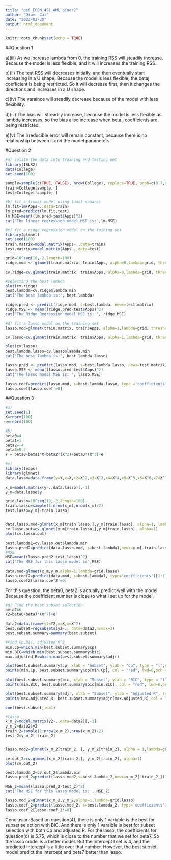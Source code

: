 ---
title: "ps6_ECON_491_AML_qiuer2"
author: "Qiuer Cai"
date: "2023-03-30"
output: html_document
---

```{r setup, include=FALSE}
knitr::opts_chunk$set(echo = TRUE)
```

##Question 1

a)(iii) As we increase lambda from 0, the training RSS will steadily increase. Because the model is less flexible, and it will increases the training RSS.

b)(ii) The test RSS will decreases initially, and then eventually start increasing in a U shape. Because the model is lees flexible, the betaj coefficient is being restricted. So it will decrease first, then it changes the directions and increases in a U shape.

c)(iv) The varaince will steadily decrease because of the model with less flexibility.

d)(iii) The bias will streadily increase, because the model is less flexible as lambda increases, so the bias allso increase when beta j coefficients are being restricted.

e)(v) The irreducible error will remain constant, because there is no relationship between it and the model parameters.

#Question 2
```{r}
#a) splite the data into training and testing set
library(ISLR2)
data(College)
set.seed(100)

sample=sample(c(TRUE, FALSE), nrow(College), replace=TRUE, prob=c(0.7,0.3))
train=College[sample, ]
test=College[!sample, ]
```

```{r}
#b) fit a linear model using least squares
lm.fit=lm(Apps~.,data=train)
lm.pred=predict(lm.fit,test)
lm.MSE=mean((lm.pred-test$Apps)^2)
cat('The linear regression model MSE is:',lm.MSE)
```
```{r}
#c) fit a ridge regression model on the taining set
library(glmnet)
set.seed(100)
train.matrix=model.matrix(Apps~.,data=train)
test.matrix=model.matrix(Apps~.,data=test)

grid=10^seq(10,-2,length=100)
ridge.mod <- glmnet(train.matrix, train$Apps, alpha=0,lambda=grid, thresh=1e-12)

cv.ridge=cv.glmnet(train.matrix, train$Apps, alpha=0,lambda=grid, thresh=1e-12)

#selecting the best lambda
plot(cv.ridge)
best.lambda=cv.ridge$lambda.min
cat('The best lambda is:', best.lambda)
```
```{r}
ridge.pred <- predict(ridge.mod, s=best.lambda, newx=test.matrix)
ridge.MSE <- mean((ridge.pred-test$Apps)^2)
cat('The Ridge Regression model MSE is: ', ridge.MSE)
```


```{r}
#d) fit a lasso model on the training set
lasso.mod=glmnet(train.matrix, train$Apps, alpha=1,lambda=grid, thresh=1e-12)

cv.lasso=cv.glmnet(train.matrix, train$Apps, alpha=1,lambda=grid, thresh=1e-12)

plot(cv.lasso)
best.lambda.lasso=cv.lasso$lambda.min
cat('The best lambda is:', best.lambda.lasso)
```

```{r}
lasso.pred <- predict(lasso.mod, s=best.lambda.lasso, newx=test.matrix)
lasso.MSE <- mean((lasso.pred-test$Apps)^2)
cat('The lasso model MSE is: ', lasso.MSE)
```
```{r}
lasso.coef=predict(lasso.mod, s=best.lambda.lasso, type ="coefficients",)[1:19,]
lasso.coef[lasso.coef!=0]
```

##Question 3
```{r}
#a)
set.seed(1)
X=rnorm(100)
e=rnorm(100)
```

```{r}
#b) 
beta0=4
beta1=1
beta2=-4
beta3=0.2
Y = beta0+beta1*X+beta2*(X^2)+beta3*(X^3)+e
```

```{r}
#c)
library(leaps)
library(glmnet)
data.lasso=data.frame(y=Y,x=X,x2=X^2,x3=X^3,x4=X^4,x5=X^5,x6=X^6,x7=X^7,x8=X^8,x9=X^9,x10=X^10)

x_m=model.matrix(y~.,data.lasso)[,-1]
y_m=data.lasso$y

grid.lasso=10^seq(10,-2,length=100)
train.lasso=sample(1:nrow(x_m),nrow(x_m)/2)
test.lasso=y_m[-train.lasso]


data.lasso.mod=glmnet(x_m[train.lasso,],y_m[train.lasso], alpha=1, lambda=grid.lasso)
cv.lasso.out=cv.glmnet(x_m[train.lasso,],y_m[train.lasso], alpha=1)
plot(cv.lasso.out)
```

```{r}
best.lambda1=cv.lasso.out$lambda.min
lasso.pred2=predict(data.lasso.mod, s=best.lambda1,newx=x_m[-train.lasso,])
#MSE
MSE=mean((lasso.pred2-test.lasso)^2)
cat('The MSE for this lasso model is',MSE)

```

```{r}
data.mod=glmnet(x_m,y_m,alpha=1,lambda=grid.lasso)
lasso.coef2=predict(data.mod, s=best.lambda1, type='coefficients')[1:11,]
lasso.coef2[lasso.coef2!=0]
```

For this question, the beta0, beta2 is actually predict well with the model. Because the coefficient number is close to what I set up for the model. 


```{r}
#d) Find the best subset selection
beta7=6
Y2=beta0+beta7*(X^7)+e

data2=data.frame(y2=Y2,x=X,x=X^7)
best.subset=regsubsets(y2~., data=data2,nvmax=3)
best.subset.summary=summary(best.subset)

```


```{r}
#Find Cp,BIC, adjusted R^2
min.Cp=which.min(best.subset.summary$cp)
min.BIC=which.min(best.subset.summary$bic)
max.adjusted_R=which.max(best.subset.summary$adjr)

```

```{r}
plot(best.subset.summary$cp, xlab = "Subset", ylab = "Cp", type = "l",pch=20)
points(min.Cp, best.subset.summary$cp[min.Cp], col = "red", lwd=6,pch = 20)

plot(best.subset.summary$bic, xlab = "Subset", ylab = "BIC", type = "l",pch=20)
points(min.BIC, best.subset.summary$bic[min.BIC], col = "red", lwd=6,pch = 20)

plot(best.subset.summary$adjr, xlab = "Subset", ylab = "Adjusted R", type = "l",pch=20)
points(max.adjusted_R, best.subset.summary$adjr[max.adjusted_R],col = "red", lwd=6,pch = 20)
```

```{r}
coef(best.subset,id=1)
```


```{r}
#lasso
x_m_2=model.matrix(y2~.,data=data2)[,-1]
y_m_2=data2$y2
train_2=sample(1:nrow(x_m_2),nrow(x_m_2)/2)
test_2=y_m_2[-train_2]


lasso.mod2=glmnet(x_m_2[train_2, ], y_m_2[train_2], alpha = 1,lambda=grid.lasso)

cv.out_2=cv.glmnet(x_m_2[train_2,], y_m_2[train_2], alpha=1)
plot(cv.out_2)


```

```{r}
best.lambda_2=cv.out_2$lambda.min
lasso.pred_2=predict(lasso.mod2,s=best.lambda_2,newx=x_m_2[-train_2,])

MSE_2=mean((lasso.pred_2-test_2)^2)
cat('The MSE for this lasso model is:', MSE_2)
```
```{r}
lasso.mod_2=glmnet(x_m_2,y_m_2,alpha=1,lambda=grid.lasso)
lasso.coef_2=predict(lasso.mod_2, s=best.lambda_2, type='coefficients')[1:3,]
lasso.coef_2[lasso.coef_2!=0]
```

Conclusion:Based on question(4), there is only 1 variable is the best for subset selection with BIC. And there is only 1 varaible is best for subset selection with both Cp and adjusted R. For the lasso, the coefficients for question(d) is 5.75, which is close to the number that we set for beta7. So the lasso model is a better model. But the intercept I set is 4, and the predicted intercept is a little over that number. However, the best subset model predict the intercept and beta7 better than lasso.


